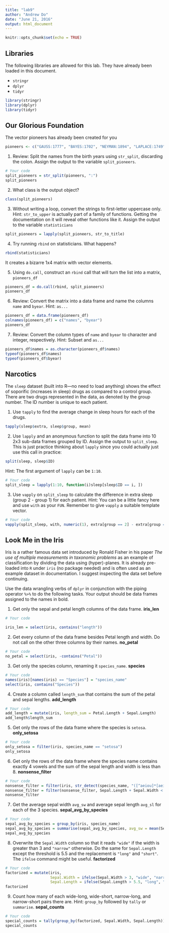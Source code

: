 ```yaml
---
title: "lab9"
author: "Andrew Do"
date: "June 21, 2016"
output: html_document
---
```


```r
knitr::opts_chunk$set(echo = TRUE)
```

## Libraries

The following libraries are allowed for this lab.  They have already been loaded in this document.

* `stringr`
* `dplyr`
* `tidyr`

```r
library(stringr)
library(dplyr)
library(tidyr)
```


## Our Glorious Foundation

The vector pioneers has already been created for you
```r
pioneers <- c("GAUSS:1777", "BAYES:1702", "NEYMAN:1894", "LAPLACE:1749")
```

1.  Review: Split the names from the birth years using `str_split`, discarding the colon.  Assign the output to the variable `split_pioneers`.
```r
# Your code
split_pioneers = str_split(pioneers, ":")
split_pioneers
```

2.  What class is the output object?
```r
class(split_pioneers)
```

3.  Without writing a loop, convert the strings to first-letter uppercase only.  Hint: `str_to_upper` is actually part of a family of functions.  Getting the documentation on it will reveal other functions like it.  Assign the output to the variable `statisticians`
```r
split_pioneers = lapply(split_pioneers, str_to_title)
```

4.  Try running `rbind` on statisticians.  What happens?

```r
rbind(statisticians)
```
It creates a bizarre 1x4 matrix with vector elements.

5.  Using `do.call`, construct an `rbind` call that will turn the list into a matrix, `pioneers_df`
```r
pioneers_df = do.call(rbind, split_pioneers)
pioneers_df
```

6.  Review: Convert the matrix into a data frame and name the columns `name` and `byear`.  Hint: `as...`
```r
pioneers_df = data.frame(pioneers_df)
colnames(pioneers_df) = c("names", "byear")
pioneers_df
```

7.  Review: Convert the column types of `name` and `byear` to character and integer, respectively.  Hint: Subset and `as...` 
```r
pioneers_df$names = as.character(pioneers_df$names)
typeof(pioneers_df$names)
typeof(pioneers_df$byear)
```

## Narcotics

The `sleep` dataset (built into R---no need to load anything) shows the effect of soporific (increases in sleep) drugs as compared to a control group.  There are two drugs represented in the data, as denoted by the group number.  The ID number is unique to each patient.

1.  Use `tapply` to find the average change in sleep hours for each of the drugs.
```r

tapply(sleep$extra, sleep$group, mean)
```

2.  Use `lapply` and an anonymous function to split the data frame into 10 2x3 sub-data frames grouped by ID.  Assign the output to `split_sleep`.  This is just practice thinking about `lapply` since you could actually just use this call in practice:
```r
split(sleep, sleep$ID)
```

Hint: The first argument of `lapply` can be `1:10`.
```r
# Your code
split_sleep = lapply(1:10, function(i)sleep[sleep$ID == i, ])
```

3.  Use `vapply` on `split_sleep` to calculate the difference in extra sleep (group 2 - group 1) for each patient.  Hint: You can be a little fancy here and use `with` as your `FUN`.  Remember to give `vapply` a suitable template vector.
```r
# Your code
vapply(split_sleep, with, numeric(1), extra[group == 2] - extra[group == 1])
```

## Look Me in the Iris

Iris is a rather famous data set introduced by Ronald Fisher in his paper _The use of multiple measurements in taxonomic problems_ as an example of classification by dividing the data using (hyper)-planes.  It is already pre-loaded into `R` under `iris` (no package needed) and is often used as an example dataset in documentation.  I suggest inspecting the data set before continuing.

Use the data wrangling verbs of `dplyr` in conjunction with the piping operator `%>%` to do the following tasks.  Your output should be data frames assigned to the names in bold.

1.  Get only the sepal and petal length columns of the data frame.  __iris_len__
```r
# Your code

iris_len = select(iris, contains("length"))

```
2.  Get every column of the data frame besides Petal length and width.  Do not call on the other three columns by their names.  __no_petal__
```r
# Your code
no_petal = select(iris, -contains("Petal"))
```
3.  Get only the species column, renaming it `species_name`.  __species__
```r
# Your code
names(iris)[names(iris) == "Species"] = "species_name"
select(iris, contains("Species"))
```
4.  Create a column called `length_sum` that contains the sum of the petal and sepal lengths.  __add_length__
```r
# Your code
add_length = mutate(iris, length_sum = Petal.Length + Sepal.Length)
add_length$length_sum
```
5.  Get only the rows of the data frame where the species is `setosa`. __only_setosa__
```r
# Your code
only_setosa = filter(iris, species_name == "setosa")
only_setosa
```
6.  Get only the rows of the data frame where the species name contains exactly 4 vowels and the sum of the sepal length and width is less than 8.  __nonsense_filter__
```r
# Your code
nonsense_filter = filter(iris, str_detect(species_name, "([^aeiou]*[aeiou]){4}[^aeiou]*"))
nonsense_filter = filter(nonsense_filter, Sepal.Length + Sepal.Width < 8)
nonsense_filter
```
7.  Get the average sepal width `avg_sw` and average sepal length `avg_sl` for each of the 3 species.  __sepal_avg_by_species__
```r
# Your code
sepal_avg_by_species = group_by(iris, species_name)
sepal_avg_by_species = summarise(sepal_avg_by_species, avg_sw = mean(Sepal.Width), avg_sl = mean(Sepal.Length))
sepal_avg_by_species
```
8.  Overwrite the `Sepal.Width` column so that it reads `"wide"` if the width is greater than 3 and `"narrow"` otherwise.  Do the same for `Sepal.Length` except the threshold is 5.5 and the replacement is `"long"` and `"short"`.  The `ifelse` command might be useful.  __factorized__
```r
# Your code
factorized = mutate(iris, 
                    Sepal.Width = ifelse(Sepal.Width > 3, "wide", "narrow"), 
                    Sepal.Length = ifelse(Sepal.Length > 5.5, "long", "short"))
factorized
```
9.  Count how many of each wide-long, wide-short, narrow-long, and narrow-short pairs there are.  Hint: `group_by` followed by `tally` or `summarise`.  __sepal_counts__
```r
# Your code
special_counts = tally(group_by(factorized, Sepal.Width, Sepal.Length))
special_counts
```

